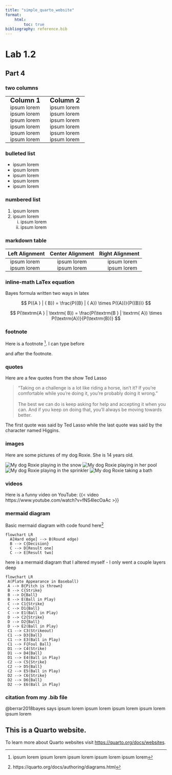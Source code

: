 ```yaml
---
title: "simple_quarto_website"
format:
    html:
        toc: true
bibliography: reference.bib
---
```


# Lab 1.2

## Part 4

### two columns

<style type="text/css">
  td {
    padding: 0 15px;
  }
</style>

<table>
 <tr>
    <td><b style = 'font-size:20px'>Column 1</b></td>
    <td><b style = 'font-size:20px'>Column 2</b></td>
 </tr>
 <tr>
    <td>ipsum lorem</td>
    <td>ipsum lorem</td>
 </tr>
  <tr>
    <td>ipsum lorem</td>
    <td>ipsum lorem</td>
 </tr>
  <tr>
    <td>ipsum lorem</td>
    <td>ipsum lorem</td>
 </tr>
  <tr>
    <td>ipsum lorem</td>
    <td>ipsum lorem</td>
 </tr>
   <tr>
    <td>ipsum lorem</td>
    <td>ipsum lorem</td>
 </tr>
   <tr>
    <td>ipsum lorem</td>
    <td>ipsum lorem</td>
 </tr>
 </table>

### bulleted list

* ipsum lorem
* ipsum lorem
+ ipsum lorem
+ ipsum lorem
* ipsum lorem

### numbered list

1. ipsum lorem
2. ipsum lorem
    i) ipsum lorem
    ii) ipsum lorem

### markdown table

| Left Alignment      | Center Alignment | Right Alignment     |
| :---                |    :----:        |          ---: |
| ipsum lorem         | ipsum lorem      | ipsum lorem   |
| ipsum lorem   | ipsum lorem       | ipsum lorem      |

### inline-math LaTex equation

Bayes formula written two ways in latex

$$
P({A } |
{ B}) = 
\frac{P({B}
| { A})
\times
P({A})}{P({B})}
$$

$$
P(\textrm{A } |
\textrm{ B}) = 
\frac{P(\textrm{B }
| \textrm{ A})
\times
P(\textrm{A})}{P(\textrm{B})}
$$

### footnote

Here is a footnote [^1]. I can type before

[^1]: ipsum lorem ipsum lorem ipsum lorem ipsum lorem ipsum lorem

and after the footnote. 

### quotes

Here are a few quotes from the show Ted Lasso

> "Taking on a challenge is a lot like riding a horse, isn't it? If you're comfortable while you're doing it, you're probably doing it wrong."
<br></br>
> The best we can do is keep asking for help and accepting it when you can. And if you keep on doing that, you'll always be moving towards better.

The first quote was said by Ted Lasso while the last quote was said by the character named Higgins.

### images

Here are some pictures of my dog Roxie. She is 14 years old.

![My dog Roxie playing in the snow](./images/IMG_0161.JPG)
![My dog Roxie playing in her pool](./images/IMG_3013.jpeg)
![My dog Roxie playing in the sprinkler](./images/IMG_7874.jpeg)
![My dog Roxie taking a bath](./images/IMG_7898.jpeg)

### videos

Here is a funny video on YouTube:
{{< video https://www.youtube.com/watch?v=fNS4lecOaAc >}}

### mermaid diagram

Basic mermaid diagram with code found here[^2]

[^2]: https://quarto.org/docs/authoring/diagrams.html

```mermaid
flowchart LR
  A[Hard edge] --> B(Round edge)
  B --> C{Decision}
  C --> D[Result one]
  C --> E[Result two]
```

here is a mermaid diagram that I altered myself - I only went a couple layers deep

```mermaid
flowchart LR
 A(Plate Appearance in Baseball)
 A --> B{Pitch is thrown}
 B --> C{Strike}
 B --> D{Ball}
 B --> E(Ball in Play)
 C --> C1{Strike}
 C --> D1{Ball}
 C --> E1(Ball in Play)
 D --> C2{Strike}
 D --> D2{Ball}
 D --> E2(Ball in Play)
 C1 --> C3(Strikeout)
 C1 --> D3{Ball}
 C1 --> E3(Ball in Play)
 C1 --> F{Foul Ball}
 D1 --> C4(Strike)
 D1 --> D4{Ball}
 D1 --> E4(Ball in Play)
 C2 --> C5{Strike}
 C2 --> D5{Ball}
 C2 --> E5(Ball in Play)
 D2 --> C6{Strike}
 D2 --> D6{Ball}
 D2 --> E6(Ball in Play)
```

### citation from my .bib file

@berrar2018bayes says ipsum lorem ipsum lorem ipsum lorem ipsum lorem ipsum lorem 

## This is a Quarto website.

To learn more about Quarto websites visit <https://quarto.org/docs/websites>.
